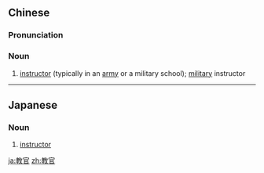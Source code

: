 ==Chinese==
{{zh-forms}}

===Pronunciation===
{{zh-pron
|m=jiàoguān
|c=gaau3 gun1
|mn=tw,xm:kàu-koaⁿ
|cat=n
}}

===Noun===
{{zh-noun}}

# [[instructor]] (typically in an [[army]] or a military school); [[military]] instructor

----

==Japanese==
{{ja-kanjitab|きょう|かん|yomi=o}}

===Noun===
{{ja-noun|きょうかん}}

# [[instructor]]

[[ja:教官]]
[[zh:教官]]